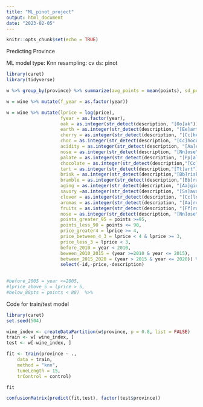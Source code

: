 ```yaml
---
title: "ML_pinot_project"
output: html_document
date: "2023-02-05"
---
```


```r
knitr::opts_chunk$set(echo = TRUE)
```

Predicting Province

ML model type: Knn 
resampling: cv 
ds: pinot 


```r
library(caret)
library(tidyverse)

w %>% group_by(province) %>% summarize(avg_points = mean(points), sd_points = sd(points), max_points = max(points), min_points = min(points), max_price = max(lprice), avg_price = mean(lprice), min_lprice = min(lprice),sd_price = sd(lprice))

w = wine %>% mutate(f_year = as.factor(year))

w = wine %>% mutate(lprice = log(price),
                    fyear = as.factor(year),
                    oak = as.integer(str_detect(description, "[Oo]ak")),
                    earth = as.integer(str_detect(description, "[Ee]arth")),
                    cherry = as.integer(str_detect(description, "[Cc]herry")),
                    choc = as.integer(str_detect(description, "[Cc]hocolate")),
                    acidity = as.integer(str_detect(description, "[Aa]cidity")),
                    nose = as.integer(str_detect(description, "[Nn]ose")),
                    palate = as.integer(str_detect(description, "[Pp]alate")),
                    chocolate = as.integer(str_detect(description,"[Cc]hocolate")),
                    tart = as.integer(str_detect(description,"[Tt]art")),
                    brisk = as.integer(str_detect(description,"[Bb]risk")),
                    bramble = as.integer(str_detect(description,"[Bb]ramble")),
                    aging = as.integer(str_detect(description, "[Aa]ging")),
                    savory =as.integer(str_detect(description, "[Ss]avory")),
                    clover = as.integer(str_detect(description, "[Cc]love")),
                    aromas = as.integer(str_detect(description, "[Aa]romas")),
                    fruits = as.integer(str_detect(description, "[Ff]ruits")),
                    nose = as.integer(str_detect(description, "[Nn]ose")),
                    points_greater_95 = points >=95, 
                    points_less_90 = points <= 90,
                    price_greater4 = lprice >= 4, 
                    price_between_4_3 = lprice < 4 & lprice >= 3, 
                    price_less_3 = lprice < 3,
                    before_2010 = year < 2010, 
                    beween_2010_2015 = (year >=2010 & year <= 2015),
                    between_2015_2020 = (year > 2015 & year <= 2020)) %>%
                    select(-id,-price,-description)
                    

#before_2005 = year <=2005,
#lprice_above_5 = lprice > 5,
#below_88pts = points < 88)  %>% 
```



Code for train/test model 
```r
library(caret)
set.seed(504)

wine_index <- createDataPartition(w$province, p = 0.8, list = FALSE)
train <- w[ wine_index, ]
test <- w[-wine_index, ]

fit <- train(province ~ .,             
	data = train,              
	method = "knn",             
	tuneLength = 15,             
	trControl = control)

fit

confusionMatrix(predict(fit,test), factor(test$province)) 

```


